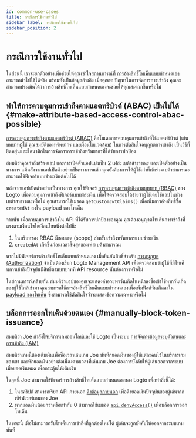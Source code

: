 ```yaml
---
id: common-use-cases
title: กรณีการใช้งานทั่วไป
sidebar_label: กรณีการใช้งานทั่วไป
sidebar_position: 2
---
```


# กรณีการใช้งานทั่วไป

ในส่วนนี้ เราจะยกตัวอย่างเพื่อช่วยให้คุณเข้าใจสถานการณ์ที่ [การอ้างสิทธิ์โทเค็นแบบกำหนดเอง](/developers/custom-token-claims) สามารถนำไปใช้ได้จริง พร้อมทั้งเป็นข้อมูลอ้างอิง เมื่อคุณพบปัญหาในการจัดการการเข้าถึง คุณจะสามารถประเมินได้ว่าการอ้างสิทธิ์โทเค็นแบบกำหนดเองจะช่วยให้คุณสะดวกขึ้นหรือไม่

## ทำให้การควบคุมการเข้าถึงตามแอตทริบิวต์ (ABAC) เป็นไปได้ \{#make-attribute-based-access-control-abac-possible}

[การควบคุมการเข้าถึงตามแอตทริบิวต์ (ABAC)](https://auth.wiki/abac) คือโมเดลการควบคุมการเข้าถึงที่ใช้แอตทริบิวต์ (เช่น บทบาทผู้ใช้ คุณสมบัติของทรัพยากร และเงื่อนไขแวดล้อม) ในการตัดสินใจอนุญาตการเข้าถึง เป็นวิธีที่ยืดหยุ่นและไดนามิกในการจัดการการเข้าถึงทรัพยากรที่ได้รับการปกป้อง

สมมติว่าคุณกำลังสร้างแอป และการเปิดตัวแอปแบ่งเป็น 2 เฟส: เบต้าสาธารณะ และเปิดตัวอย่างเป็นทางการ แม้หลังจากแอปเปิดตัวอย่างเป็นทางการแล้ว คุณยังต้องการให้ผู้ใช้เก่าที่เข้าร่วมเบต้าสาธารณะสามารถใช้ฟีเจอร์แบบชำระเงินต่อไปได้

หลังจากแอปเปิดตัวอย่างเป็นทางการ คุณใช้ฟีเจอร์ [การควบคุมการเข้าถึงตามบทบาท (RBAC)](/authorization/role-based-access-control) ของ Logto เพื่อควบคุมการเข้าถึงฟีเจอร์แบบชำระเงิน เพื่อให้ตรวจสอบได้ง่ายว่าผู้ใช้เคยใช้แอปในช่วงเบต้าสาธารณะหรือไม่ คุณสามารถใช้เมธอด `getCustomJwtClaims()` เพื่อเพิ่มการอ้างสิทธิ์ชื่อ `createdAt` ลงใน payload ของโทเค็น

จากนั้น เมื่อควบคุมการเข้าถึงใน API ที่ได้รับการปกป้องของคุณ คุณต้องอนุญาตโทเค็นการเข้าถึงที่ตรงตามเงื่อนไขใดเงื่อนไขหนึ่งต่อไปนี้:

1. ในบริบทของ RBAC มีขอบเขต (scope) สำหรับเข้าถึงทรัพยากรแบบชำระเงิน
2. `createdAt` เกิดขึ้นก่อนเวลาสิ้นสุดของเฟสเบต้าสาธารณะ

หากไม่มีฟีเจอร์การอ้างสิทธิ์โทเค็นแบบกำหนดเอง เมื่อยืนยันสิทธิ์สำหรับ [การอนุญาต (Authorization)](/authorization) จำเป็นต้องเรียก Logto Management API เพื่อตรวจสอบว่าผู้ใช้ที่มีโทเค็นการเข้าถึงปัจจุบันมีสิทธิ์ตามบทบาทที่ API resource นั้นต้องการหรือไม่

ในสถานการณ์คล้ายกัน สมมติว่าแอปของคุณจะแสดงคำอวยพรวันเกิดในหน้าลงชื่อเข้าใช้หากวันเกิดของผู้ใช้ใกล้เข้ามา คุณสามารถใช้การอ้างสิทธิ์โทเค็นแบบกำหนดเองเพื่อเพิ่มฟิลด์วันเกิดลงใน [payload ของโทเค็น](/user-management/personal-access-token#example-token-exchange) ซึ่งสามารถใช้ตัดสินใจว่าจะแสดงข้อความเฉพาะหรือไม่

## บล็อกการออกโทเค็นด้วยตนเอง \{#manually-block-token-issuance}

สมมติว่า Joe กำลังให้บริการเกมออนไลน์และใช้ Logto เป็นระบบ [การจัดการข้อมูลระบุตัวตนและการเข้าถึง (IAM)](https://auth.wiki/iam)

สมมติว่าเกมนี้ต้องเติมเงินเพื่อซื้อเวลาเล่นเกม Joe บันทึกยอดเงินของผู้ใช้แต่ละคนไว้ในบริการเกมของเขา และหักยอดเงินอย่างต่อเนื่องตามเวลาที่เล่นเกม Joe ต้องการบังคับให้ผู้เล่นออกจากระบบเมื่อยอดเงินหมด เพื่อกระตุ้นให้เติมเงิน

ในจุดนี้ Joe สามารถใช้ฟีเจอร์การอ้างสิทธิ์โทเค็นแบบกำหนดเองของ Logto เพื่อทำสิ่งนี้ได้:

1. ในสคริปต์ สามารถเรียก API ภายนอก [ดึงข้อมูลภายนอก](/developers/custom-token-claims/create-script/#step-3-fetch-external-data) เพื่อดึงยอดเงินปัจจุบันของผู้เล่นจากเซิร์ฟเวอร์เกมของ Joe
2. หากยอดเงินน้อยกว่าหรือเท่ากับ 0 สามารถใช้เมธอด [`api.denyAccess()`](/developers/custom-token-claims/create-script/#api) เพื่อบล็อกการออกโทเค็น

ในขณะนี้ เมื่อไม่สามารถรับโทเค็นการเข้าถึงที่ถูกต้องใหม่ได้ ผู้เล่นจะถูกบังคับให้ออกจากระบบเกมทันที
